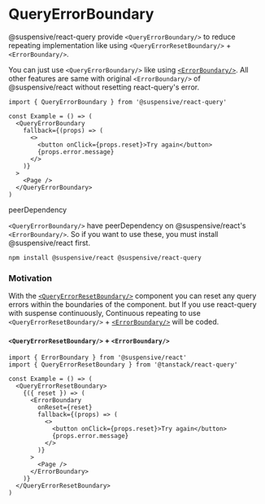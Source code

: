 
# QueryErrorBoundary

@suspensive/react-query provide `<QueryErrorBoundary/>` to reduce repeating implementation like using `<QueryErrorResetBoundary/>` + `<ErrorBoundary/>`.

You can just use `<QueryErrorBoundary/>` like using [`<ErrorBoundary/>`](/docs/react/ErrorBoundary). All other features are same with original `<ErrorBoundary/>` of @suspensive/react without resetting react-query's error.

```tsx /QueryErrorBoundary/
import { QueryErrorBoundary } from '@suspensive/react-query'

const Example = () => (
  <QueryErrorBoundary
    fallback={(props) => (
      <>
        <button onClick={props.reset}>Try again</button>
        {props.error.message}
      </>
    )}
  >
    <Page />
  </QueryErrorBoundary>
)
```

<Callout type='info'>

peerDependency

`<QueryErrorBoundary/>` have peerDependency on @suspensive/react's `<ErrorBoundary/>`.
So if you want to use these, you must install @suspensive/react first.

```shell npm2yarn
npm install @suspensive/react @suspensive/react-query
```

</Callout>

### Motivation

With the [`<QueryErrorResetBoundary/>`](https://tanstack.com/query/v4/docs/framework/react/reference/QueryErrorResetBoundary) component you can reset any query errors within the boundaries of the component. but If you use react-query with suspense continuously, Continuous repeating to use `<QueryErrorResetBoundary/>` + [`<ErrorBoundary/>`](/docs/react/ErrorBoundary) will be coded.

#### `<QueryErrorResetBoundary/>` + `<ErrorBoundary/>`

```tsx /QueryErrorResetBoundary/ /ErrorBoundary/
import { ErrorBoundary } from '@suspensive/react'
import { QueryErrorResetBoundary } from '@tanstack/react-query'

const Example = () => (
  <QueryErrorResetBoundary>
    {({ reset }) => (
      <ErrorBoundary
        onReset={reset}
        fallback={(props) => (
          <>
            <button onClick={props.reset}>Try again</button>
            {props.error.message}
          </>
        )}
      >
        <Page />
      </ErrorBoundary>
    )}
  </QueryErrorResetBoundary>
)
```
